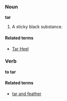 ===Noun===
'''tar'''

# A sticky black substance.

====Related terms====
*[[Tar Heel]]

===Verb===
'''to tar'''

====Related terms====
*[[tar and feather]]